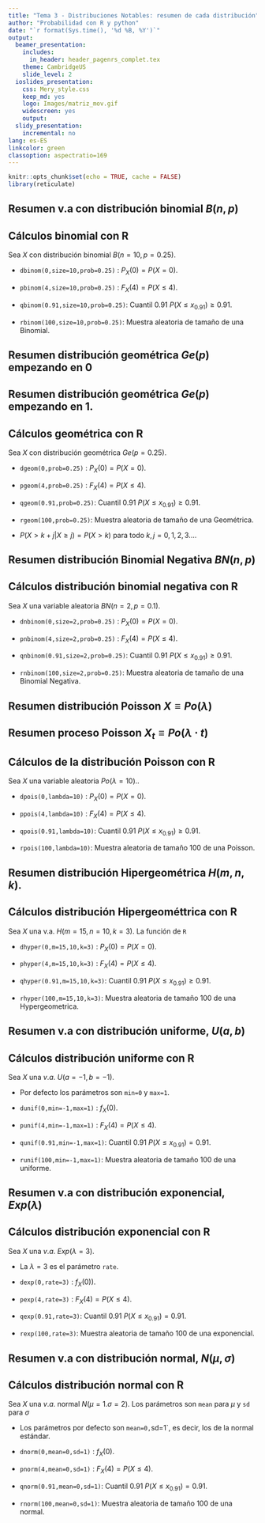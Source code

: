 ---
title: "Tema 3 - Distribuciones Notables: resumen de cada distribución"
author: "Probabilidad con R y python"
date: "`r format(Sys.time(), '%d %B, %Y')`"
output:
  beamer_presentation: 
    includes:
      in_header: header_pagenrs_complet.tex
    theme: CambridgeUS
    slide_level: 2
  ioslides_presentation:
    css: Mery_style.css
    keep_md: yes
    logo: Images/matriz_mov.gif
    widescreen: yes
    output:
  slidy_presentation:
    incremental: no
lang: es-ES
linkcolor: green
classoption: aspectratio=169 
---



```{r setup0, include = FALSE}
knitr::opts_chunk$set(echo = TRUE, cache = FALSE)
library(reticulate)
```

## Resumen v.a con distribución binomial $B(n,p)$

\renewcommand{\arraystretch}{1.75}
\begin{table}
\centering
\begin{tabular}{|l|}
\hline\rowcolor{LightBlue}
$X$ binomial:   $B(n,p)$ \\\hline
$\scriptstyle  D_X=   \{0,1,\ldots n\}$  \\\hline
$\scriptstyle P_X(x)=P(X=x)=\left\{\begin{array}{ll}\scriptstyle {n\choose x}\cdot  p^x\cdot  (1-p)^{n-x} & \mbox{ si } x=0,1,\ldots,n\\0  & \mbox{ en otro caso.}\end{array}\right.$ \\\hline
$\scriptstyle  F_X(x)=P(X\leq X)=
\scriptstyle\left\{
\begin{array}{ll}
\scriptstyle  0 & \scriptstyle  \mbox{ si } x<0\\ 
\scriptstyle \sum_{i=0}^k {n\choose i}\cdot  p^i\cdot  (1-p)^{n-i} &  
\scriptstyle \mbox{si } \scriptstyle k\leq x< k+1 \mbox{\small para } \scriptstyle k=0,1,\dots,n \\ 
\scriptstyle 1 & \scriptstyle  \mbox{ si } x\geq n
\end{array}
\right.$.\\\hline
$\scriptstyle E(X)=n\cdot p$; $\scriptstyle  Var(X)=n\cdot p \cdot (1-p)$ \\\hline
\end{tabular}
\end{table}


## Cálculos binomial con R

Sea $X$ con distribución  binomial  $B(n=10,p=0.25)$. 

* `dbinom(0,size=10,prob=0.25) ` : $P_X(0)=P(X=0).$ 

* `pbinom(4,size=10,prob=0.25) ` : $F_X(4)=P(X\leq 4).$ 

* `qbinom(0.91,size=10,prob=0.25) `:  Cuantil $0.91$  $P(X\leq x_{0.91})\geq 0.91$. 

* `rbinom(100,size=10,prob=0.25) `: Muestra aleatoria de tamaño de una Binomial. 


## Resumen  distribución geométrica $Ge(p)$ empezando en 0

\renewcommand{\arraystretch}{1.75}
\begin{table}
\centering
\begin{tabular}{|l|}
\hline\rowcolor{LightBlue}
$X=$ Geométrica (empieza en $0$) número de fracasos  para conseguir el primer éxito
\\\hline
$D_X=\{0,1,\ldots n,\ldots\}$ \\\hline
$P_X(x)=P(X=x)=\left\{\begin{array}{ll}(1-p)^{x}\cdot p & \mbox{ si } x=0,1,2,\ldots \\0  & \mbox{ en otro caso.}\end{array}\right.$\\\hline
$F_X(x)=P(X\leq X)=\left\{\begin{array}{ll} 0 & \mbox{ si } x<0\\
  1- (1-p)^{k+1} & \mbox{ si } \left\{ \begin{array}{l}k\leq x< k+1\\\mbox{para } k=0,1,2,\ldots\end{array}
    \right.\end{array}\right.$ \\\hline
$E(X)=\frac{1-p}{p}$; $Var(X)=\frac{1-p}{p^2}$\\\hline
\end{tabular}
\end{table}


## Resumen distribución geométrica $Ge(p)$ empezando en $1$.

\renewcommand{\arraystretch}{1.75}
\begin{table}
\centering
\begin{tabular}{|l|}
\hline\rowcolor{LightBlue}
$Y$ geométrica (que cuenta el éxito) número de \blue{INTENTOS}  para OBTENER el primer éxito
\\\hline
$D_Y=\{1,2,\ldots n,\ldots\}$ \\\hline
$P_Y(y)=P(Y=y)=\left\{\begin{array}{ll}(1-p)^{y-1}\cdot p & \mbox{ si } y=1,2,3,\ldots\\  0  & \mbox{ en otro caso.}\end{array}\right.$\\\hline
$F_Y(y)=P(Y\leq y)=\left\{\begin{array}{ll} 0 & \mbox{ si } y<1\\ 1- (1-p)^{k} & \mbox{ si } \left\{ \begin{array}{l}k\leq y< k+1\\\mbox{para } k=1,2,3,\dots \end{array}    \right.\end{array}\right.$ \\\hline
$E(X)=\frac1{p}; Var(X)=\frac{1-p}{p^2}$
\\\hline
\end{tabular}
\end{table}


## Cálculos geométrica con R


Sea $X$ con distribución   geométrica  $Ge(p=0.25)$. 

* `dgeom(0,prob=0.25) ` : $P_X(0)=P(X=0).$ 

* `pgeom(4,prob=0.25) ` : $F_X(4)=P(X\leq 4).$ 

* `qgeom(0.91,prob=0.25) `:  Cuantil $0.91$  $P(X\leq x_{0.91})\geq 0.91$. 

* `rgeom(100,prob=0.25) `: Muestra aleatoria  de tamaño de una  Geométrica.

* \blue{Propiedad de la falta  de memoria} $P\left(X> k+j\big| X\geq j\right)=P(X> k)$ para todo $k,j=0,1,2,3\ldots$.


## Resumen distribución  Binomial Negativa $BN(n,p)$

\renewcommand{\arraystretch}{1.8}
\begin{table}
\centering
\begin{tabular}{|l|}
\hline\rowcolor{LightBlue}
 $X=$ Número de fracasos antes de conseguir el $n$-ésimo éxito, $P(\mbox{Éxito})=p$. $BN(n,p)$ 
\\\hline
$D_X=\{0,1,2,3\ldots\}$  \\\hline
$P_X(k)=P(X=k)=\left\{\begin{array}{ll} {k+n-1\choose n-1} \cdot (1-p)^{k}\cdot p^n, & \mbox{si }  k=0,1,\ldots \\ 0, & \mbox{en otro caso.}\end{array}\right.$\\\hline
$
F_X(x)=P(X\leq x)=
\left\{
\begin{array}{ll} 0, & \mbox{si } x<0\\\displaystyle\sum_{i=0}^{k} P(X=i) & \mbox{si  }\left\{\begin{array}{l}k\leq x< k+1,\\k=0,1,2,\ldots\end{array}\right.\end{array}\right.$ 
\\\hline
$E(X)=n\cdot\frac{1-p}{p}$;  $Var(X)=n\cdot \frac{1-p}{p^2}.$ \\\hline
\end{tabular}
\end{table}

## Cálculos distribución binomial negativa con R

Sea  $X$  una variable aleatoria  $BN(n=2,p=0.1)$.

* `dnbinom(0,size=2,prob=0.25) ` : $P_X(0)=P(X=0).$ 

* `pnbinom(4,size=2,prob=0.25) ` : $F_X(4)=P(X\leq 4).$ 

* `qnbinom(0.91,size=2,prob=0.25) `:  Cuantil $0.91$  $P(X\leq x_{0.91})\geq 0.91$. 

* `rnbinom(100,size=2,prob=0.25) `: Muestra aleatoria de tamaño de una  Binomial Negativa. 




## Resumen distribución  Poisson  $X\equiv Po(\lambda)$

\renewcommand{\arraystretch}{1.75}
\begin{table}
\centering
\begin{tabular}{|l|}
\hline\rowcolor{LightBlue}
$X$ con distribución  Poisson  de media o promedio $\lambda$,  $Po(\lambda)$
\\\hline
$D_X=\{0,1,\ldots \}$ \\\hline
$P_X(x)=P(X=x)=\left\{\begin{array}{ll}  \frac{\lambda^x}{x!}e^{-\lambda} & \mbox{ si } x=0,1,\ldots\\ 0  & \mbox{ en otro caso.}\end{array}\right.$\\\hline
$\scriptstyle F_X(x)=P(X\leq X)=\left\{\begin{array}{ll} 0 & \mbox{si } x<0\\\displaystyle\scriptstyle\sum_{i=0}^{k} P(X=i)= \displaystyle\scriptstyle\sum_{i=0}^{k} \frac{\lambda^i}{i!}\cdot e^{-\lambda} & \mbox{si  }\left\{\begin{array}{l}\scriptstyle k\leq x< k+1\\\scriptstyle k=0,1,2,\ldots\end{array}\right.\end{array}\right.$
     \\\hline
$E(X)=\lambda$; $Var(X)=\lambda$\\\hline
\end{tabular}
\end{table}


## Resumen proceso   Poisson  $X_t\equiv Po(\lambda\cdot t)$


\renewcommand{\arraystretch}{1.75}
\begin{table}
\centering
\begin{tabular}{|l|}
\hline\rowcolor{LightBlue}
$X_t=$ número de eventos en el intervalo $(0,t]$  $Po(\lambda\cdot t)$  donde  $\lambda$ promedio por u.t. 
\\\hline
$D_X=\{0,1,\ldots \}$ \\\hline
$P_X(x)=P(X=x)=\left\{\begin{array}{ll}  \frac{(\lambda\cdot t)^x}{x!}e^{-\lambda\cdot t} & \mbox{ si } x=0,1,\ldots\\ 0  & \mbox{ en otro caso.}\end{array}\right.$\\\hline
$\scriptstyle F_X(x)=P(X\leq X)=\left\{\begin{array}{ll} 0 & \mbox{si } x<0\\\displaystyle\scriptstyle\sum_{i=0}^{k} P(X=i)= \displaystyle\scriptstyle\sum_{i=0}^{k} \frac{(\lambda\cdot t)^i}{i!}\cdot e^{-\lambda\cdot t} & \mbox{si  }\left\{\begin{array}{l}\scriptstyle k\leq x< k+1\\\scriptstyle k=0,1,2,\ldots\end{array}\right.\end{array}\right.$

   \\\hline
$E(X)=\lambda\cdot t$; $Var(X)=\lambda\cdot t$\\\hline
\end{tabular}
\end{table}


## Cálculos de la distribución Poisson con R

Sea  $X$  una variable aleatoria  $Po(\lambda=10).$.

* `dpois(0,lambda=10) ` : $P_X(0)=P(X=0).$ 

* `ppois(4,lambda=10) ` : $F_X(4)=P(X\leq 4).$ 

* `qpois(0.91,lambda=10) `:  Cuantil $0.91$  $P(X\leq x_{0.91})\geq 0.91$. 

* `rpois(100,lambda=10) `: Muestra aleatoria   de tamaño 100 de una  Poisson.









## Resumen distribución   Hipergeométrica  $H(m,n,k)$.

\renewcommand{\arraystretch}{1.75}
\begin{table}
\centering
\begin{tabular}{|l|}
\hline\rowcolor{LightBlue}
$X= \left\{\begin{array}{l}
\mbox{número de bolas blancas  en $k$ extracciones}\\
\mbox{sin reposición de una urna con} $m$\\
\mbox{bolas blancas y }$n$ \mbox{ negras.}
\end{array}\right.$;  $H(m,n,k)$
\\\hline
$D_X=\left\{x\in\mathbb{N}\mid \max\{0,k-n\}\leq  x \leq \min\{m,k\}\right\}$\\\hline
$P_X(x)=P(X=x)=\left\{
\begin{array}{ll}
\frac{\binom{m}{x}\cdot \binom{n}{k-x}}{\binom{m+n}{k}}, & \mbox{ si }
\max\{0,k-n\}\leq x \leq \min\{m,k\}, \\
0,  & \mbox{en otro caso.}\end{array}\right.$\\\hline
$F_X(x)=P(X\leq x)$.\\\hline
$E(X)=\frac{k\cdot m}{m+n}$; $Var(X)=k\cdot\frac{m}{m+n}\cdot\left(1-\frac{m}{m+n}\right) \cdot\frac{m+n-k}{m+n-1}$
\\\hline
\end{tabular}
\end{table}




## Cálculos distribución Hipergeométtrica con R



Sea $X$ una v.a. $H(m=15,n=10,k=3)$. La función de `R`

* `dhyper(0,m=15,10,k=3)`  : $P_X(0)=P(X=0).$ 

* `phyper(4,m=15,10,k=3) ` : $F_X(4)=P(X\leq 4).$ 

* `qhyper(0.91,m=15,10,k=3) `:  Cuantil $0.91$  $P(X\leq x_{0.91})\geq 0.91$. 

* `rhyper(100,m=15,10,k=3)`: Muestra aleatoria  de tamaño 100 de una Hypergeometrica.



## Resumen v.a con distribución uniforme, $U(a,b)$

\renewcommand{\arraystretch}{1.8}
\begin{table}
\centering
\begin{tabular}{|l|}
\hline\rowcolor{LightBlue}
Distribución uniforme $U(a,b)$
\\\hline
Dominio $D_X=(a,b)$\\\hline
$f_{X}(x)\left\{\begin{array}{ll}\frac1{b-a}, & \mbox{si } a<x<b,\\ 0,  & \mbox{en cualquier otro caso.}\end{array} \right.$\\\hline
$F_X(x)=P(X\leq X)=\left\{\begin{array}{ll} 0, & \mbox{ si } x\leq a\\\frac{x-a}{b-a}, & \mbox{ si } a\leq x\leq b,\\1, & \mbox{ si } b\leq x.\end{array}\right.$\\\hline
$E(X)=\frac{a+b}2$; $Var(X)=\frac{(b-a)^2}{12}$
\\\hline
\end{tabular}
\end{table}



## Cálculos distribución uniforme con   R

Sea $X$ una $v.a.$ $U(a=-1,b=-1)$.

* Por defecto los parámetros son  `min=0` y `max=1`.

* `dunif(0,min=-1,max=1)`  : $f_X(0).$ 

* `punif(4,min=-1,max=1) ` : $F_X(4)=P(X\leq 4).$ 

* `qunif(0.91,min=-1,max=1) `:  Cuantil $0.91$  $P(X\leq x_{0.91})= 0.91$. 

* `runif(100,min=-1,max=1) `: Muestra aleatoria  de tamaño 100 de una uniforme.


## Resumen v.a con distribución exponencial, $Exp(\lambda)$


\renewcommand{\arraystretch}{2}
\begin{table}
\centering
\begin{tabular}{|l|}
\hline\rowcolor{LightBlue}
$X$ sigue una distribución $Exp(\lambda)$
\\\hline
$D_X=(0,+\infty)$ \\\hline
$f_{X}(x)=\left\{\begin{array}{ll} \lambda\cdot  e^{-\lambda x} & \mbox{ si }  x>0\\ 0 & \mbox{ si } x\leq 0 \end{array}\right.$
\\\hline
$F_X(x)=P(X\leq X)= \left\{\begin{array}{ll} 0 &\mbox{si } x\leq 0\\1-e^{-\lambda x}& \mbox{si } x>0\end{array}\right.$
\\\hline
$E(X)=\frac{1}{\lambda}$; $Var(X)=\frac{1}{\lambda^2}$
\\\hline
\end{tabular}
\end{table}


## Cálculos distribución exponencial con   R

Sea $X$ una $v.a.$ $Exp(\lambda=3)$.

* La $\lambda=3$ es el parámetro `rate`.

* `dexp(0,rate=3)`  : $f_X(0)).$ 

* `pexp(4,rate=3) ` : $F_X(4)=P(X\leq 4).$ 

* `qexp(0.91,rate=3) `:  Cuantil $0.91$  $P(X\leq x_{0.91})= 0.91$. 

* `rexp(100,rate=3) `: Muestra aleatoria  de tamaño 100 de una exponencial.



## Resumen v.a con distribución normal, $N(\mu,\sigma)$


\renewcommand{\arraystretch}{2}
\begin{table}
\centering
\begin{tabular}{|l|}
\hline\rowcolor{LightBlue}
$X$  sigue una distribución $N(\mu,\sigma)$ \\\hline
$D_X=\mathbb{R}=(-\infty,+\infty)$\\\hline
$f_{X}(x)=\frac{1}{\sqrt{2\pi\cdot\sigma^2}}\cdot e^{\frac{-(x-\mu)^2}{2\cdot \sigma^2}}\mbox{ para todo }x\in \mathbb{R}.$\\\hline
$\displaystyle F_X(x)=P(X\leq X)=\int_{-\infty}^x f_X(t) dt.$\\\hline
$E(X)=\mu$;  $Var(X)=\sigma^2.$
\\\hline
\end{tabular}
\end{table}

## Cálculos distribución normal con   R

Sea $X$ una $v.a.$ normal $N(\mu=1.\sigma=2)$. Los parámetros son `mean` para $\mu$ y `sd` para $\sigma$

*  Los parámetros por defecto son `mean=0, `sd=1`, es decir, los de la normal estándar.

* `dnorm(0,mean=0,sd=1)`  : $f_X(0).$ 

* `pnorm(4,mean=0,sd=1) ` : $F_X(4)=P(X\leq 4).$ 

* `qnorm(0.91,mean=0,sd=1) `:  Cuantil $0.91$  $P(X\leq x_{0.91})= 0.91$. 

* `rnorm(100,mean=0,sd=1) `: Muestra aleatoria  de tamaño 100 de una normal.

